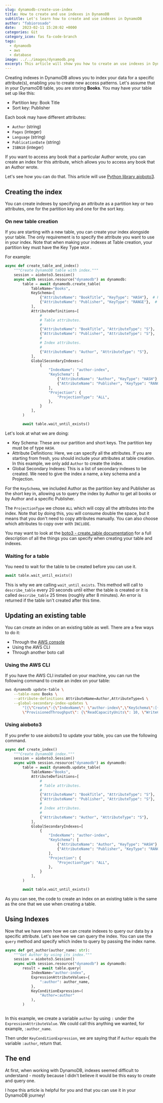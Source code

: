 ```yaml
---
slug: dynamodb-create-use-index
title: How to create and use indexes in DynamoDB
subtitle: Let's learn how to create and use indexes in DynamoDB
author: "fabiorosado"
date:   2023-02-11 15:20:02 +0000
categories: Git
category_icon: fas fa-code-branch
tags: 
  - dynamodb
  - aws
  - database
image: ../../images/dynamodb.png
excerpt: This article will show you how to create an use indexes in DynamoDB using the python library aioboto3.
---
```

Creating indexes in DynamoDB allows you to index your data for a specific attribute(s), enabling you to create new access patterns. Let's assume that in your DynamoDB table, you are storing **Books**. You may have your table set up like this:

- Partition key: Book Title
- Sort key: Publisher

Each book may have different attributes:

- `Author` (string)
- `Pages` (integer)
- `Language` (string)
- `PublicationDate` (string)
- `ISBN10` (integer)

If you want to access any book that a particular Author wrote, you can create an index for this attribute, which allows you to access any book that an Author wrote.

Let's see how you can do that. This article will use [Python library aioboto3](https://pypi.org/project/aioboto3/).

## Creating the index

You can create indexes by specifying an attribute as a partition key or two attributes, one for the partition key and one for the sort key. 

### On new table creation

If you are starting with a new table, you can create your index alongside your table. The only requirement is to specify the attribute you want to use in your index. Note that when making your indexes at Table creation, your partition key must have the Key Type `HASH` .

For example:

```python
async def create_table_and_index()
	"""Create DynamoDB table with index."""
	session = aioboto3.Session()
	async with session.resource("dynamodb") as dynamodb:
		table = await dynamodb.create_table(
			TableName="Books",
			KeySchema=[
				{"AttributeName": "BookTitle", "KeyType": "HASH"},  # Partition key
				{"AttributeName": "Publisher", "KeyType": "RANGE"},  # Sort key
			],
			AttributeDefinitions=[
				#
				# Table attributes.
				#
				{"AttributeName": "BookTitle", "AttributeType": "S"},
				{"AttributeName": "Publisher", "AttributeType": "S"},
				#
				# Index attributes.
				#
				{"AttributeName": "Author", "AttributeType": "S"},
			],
			GlobalSecondaryIndexes=[
				{
					"IndexName": "author-index",
					"KeySchema": [
						{"AttributeName": "Author", "KeyType": "HASH"},
						{"AttributeName": "Publisher", "KeyType": "RANGE"},
					],
					"Projection": {
						"ProjectionType": "ALL",
					},
				}
			],
		)

		await table.wait_until_exists()
```

Let's look at what we are doing:

-  Key Schema: These are our partition and short keys. The partition key must be of type `HASH`. 
- Attribute Definitions: Here, we can specify all the attributes. If you are starting from fresh, you should include your attributes at table creation. In this example, we only add `Author` to create the index.
- Global Secondary Indexes:  This is a list of secondary indexes to be created. We need to give the index a name, a key schema and a Projection.

For the `KeySchema`, we included Author as the partition key and Publisher as the short key in, allowing us to query the index by Author to get all books or by Author and a specific Publisher.

The `ProjectionType` we chose `ALL` which will copy all the attributes into the index. Note that by doing this, you will consume double the space, but it means that you don't need to copy attributes manually. You can also choose which attributes to copy over with `INCLUDE`.

You may want to look at the [boto3 - create_table documentation](https://boto3.amazonaws.com/v1/documentation/api/latest/reference/services/dynamodb.html#DynamoDB.Client.create_table) for a full description of all the things you can specify when creating your table and indexes.

### Waiting for a table

You need to wait for the table to be created before you can use it. 

```python
await table.wait_until_exists()
```

This is why we are calling `wait_until_exists`. This method will call to `describe_table` every 20 seconds until either the table is created or it is called `describe_table` 25 times (roughly after 8 minutes). An error is returned if the table isn't created after this time.

## Updating an existing table

You can create an index on an existing table as well. There are a few ways to do it:

- Through the [AWS console](https://docs.aws.amazon.com/amazondynamodb/latest/developerguide/getting-started-step-6.html)
- Using the AWS CLI
- Through another boto call

### Using the AWS CLI

If you have the AWS CLI installed on your machine, you can run the following command to create an index on your table:

```bash
aws dynamodb update-table \
    --table-name Books \
    --attribute-definitions AttributeName=Author,AttributeType=S \
    --global-secondary-index-updates \
        "[{\"Create\":{\"IndexName\": \"author-index\",\"KeySchema\":[{\"AttributeName\":\"Author\",\"KeyType\":\"HASH\"}], \
        \"ProvisionedThroughput\": {\"ReadCapacityUnits\": 10, \"WriteCapacityUnits\": 5      },\"Projection\":{\"ProjectionType\":\"ALL\"}}}]"
```

### Using aioboto3

If you prefer to use aioboto3 to update your table, you can use the following command. 

```python
async def create_index()
	"""Create DynamoDB index."""
	session = aioboto3.Session()
	async with session.resource("dynamodb") as dynamodb:
		table = await dynamodb.update_table(
			TableName="Books",
			AttributeDefinitions=[
				#
				# Table attributes.
				#
				{"AttributeName": "BookTitle", "AttributeType": "S"},
				{"AttributeName": "Publisher", "AttributeType": "S"},
				#
				# Index attributes.
				#
				{"AttributeName": "Author", "AttributeType": "S"},
			],
			GlobalSecondaryIndexes=[
				{
					"IndexName": "author-index",
					"KeySchema": [
						{"AttributeName": "Author", "KeyType": "HASH"},
						{"AttributeName": "Publisher", "KeyType": "RANGE"},
					],
					"Projection": {
						"ProjectionType": "ALL",
					},
				}
			],
		)

		await table.wait_until_exists()
```

As you can see, the code to create an index on an existing table is the same as the one that we use when creating a table.

## Using Indexes

Now that we have seen how we can create indexes to query our data by a specific attribute. Let's see how we can query the index. You can use the `query` method and specify which index to query by passing the index name.

```python
async def get_author(author_name: str):
	"""Get Author by using its index."""
	session = aioboto3.Session()
	async with session.resource("dynamodb") as dynamodb:
		result = await table.query(
			IndexName="author-index",
			ExpressionAttributeValues={
				":author": author_name,
			},
			KeyConditionExpression=(
				"Author=:author"
			),
		)
	
```

In this example, we create a variable `author` by using `:` under the `ExpressionAttributeValue`. We could call this anything we wanted, for example, `:author_name`.

Then under `KeyConditionExpression`, we are saying that if `Author` equals the variable `:author`, return that. 

## The end

At first, when working with DynamoDB, indexes seemed difficult to understand - mostly because I didn't believe it would be this easy to create and query one.

I hope this article is helpful for you and that you can use it in your DynamoDB journey!
